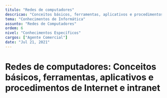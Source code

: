 ```yaml
---
titulo: "Redes de computadores"
descricao: "Conceitos básicos, ferramentas, aplicativos e procedimentos de Internet e intranet"
tema: "Conhecimentos de Informática"
assunto: "Redes de Computadores"
ordem: 6
nivel: "Conhecimentos Específicos"
cargos: ["Agente Comercial"]
date: "Jul 21, 2021"
---
```


# Redes de computadores: Conceitos básicos, ferramentas, aplicativos e procedimentos de Internet e intranet